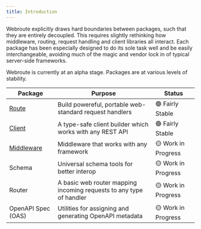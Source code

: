 ```yaml
---
title: Introduction
---
```



Webroute explicitly draws hard boundaries between packages, such that they are entirely decoupled. This requires slightly rethinking how middleware, routing, request handling and client libraries all interact. Each package has been especially designed to do its sole task well and be easily interchangeable, avoiding much of the magic and vendor lock in of typical server-side frameworks.

<Callout type="warn">
  Webroute is currently at an alpha stage. Packages are at various levels of
  stability.
</Callout>

| Package                                  | Purpose                                                             | Status              |
| ---------------------------------------- | ------------------------------------------------------------------- | ------------------- |
| [Route](./docs/route/overview)           | Build powereful, portable web-standard request handlers             | 🟢 Fairly Stable    |
| [Client](./docs/client/overview)         | A type-safe client builder which works with any REST API            | 🟢 Fairly Stable    |
| [Middleware](./docs/middleware/overview) | Middleware that works with any framework                            | 🟡 Work in Progress |
| Schema                                   | Universal schema tools for better interop                           | 🟡 Work in Progress |
| Router                                   | A basic web router mapping incoming requests to any type of handler | 🟡 Work in Progress |
| OpenAPI Spec (OAS)                       | Utilities for assigning and generating OpenAPI metadata             | 🟡 Work in Progress |
